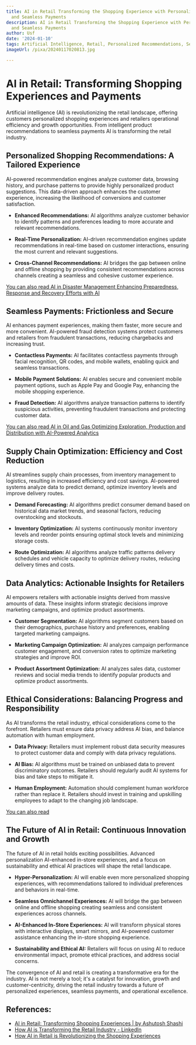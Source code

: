 ```yaml
---
title: AI in Retail Transforming the Shopping Experience with Personalized Recommendations
  and Seamless Payments
description: AI in Retail Transforming the Shopping Experience with Personalized Recommendations
  and Seamless Payments
author: Usf
date: '2024-01-10'
tags: Artificial Intelligence, Retail, Personalized Recommendations, Seamless Payments
imageUrl: /pixa/20240117020813.jpg

---
```

# AI in Retail: Transforming Shopping  Experiences  and Payments

Artificial intelligence (AI) is revolutionizing the retail landscape,  offering customers personalized shopping experiences  and retailers operational  efficiency and growth opportunities.  From intelligent product recommendations  to seamless payments AI is transforming the retail industry.

## Personalized Shopping Recommendations: A Tailored Experience

AI-powered recommendation engines analyze customer data, browsing history, and purchase patterns to  provide highly personalized  product suggestions.  This data-driven approach enhances the customer experience, increasing the likelihood of conversions  and customer satisfaction.

* **Enhanced Recommendations:** AI algorithms analyze customer behavior to identify patterns and preferences leading to more accurate and relevant recommendations.


* **Real-Time Personalization:** AI-driven  recommendation engines update recommendations in real-time based on customer interactions, ensuring the most current and relevant suggestions.


* **Cross-Channel Recommendations:** AI bridges  the gap between online and offline shopping  by providing consistent recommendations  across channels creating a seamless and cohesive customer experience.


[You can also read  AI in Disaster Management Enhancing Preparedness, Response and Recovery Efforts with  AI](AI%20in%20Disaster%20Management%20Enhancing%20Preparedness%2C%20Response%2C%20and%20Recovery%20Efforts%20with%20AI)


## Seamless Payments: Frictionless  and Secure

AI enhances payment experiences, making them faster, more secure and more convenient. AI-powered fraud detection systems protect customers and retailers from fraudulent transactions, reducing chargebacks and increasing  trust.

* **Contactless Payments:** AI facilitates contactless payments through facial recognition,  QR codes, and mobile wallets, enabling quick and seamless transactions.


* **Mobile Payment  Solutions:**  AI enables secure and convenient mobile payment options, such as Apple Pay and  Google Pay, enhancing the mobile shopping experience.


* **Fraud Detection:** AI algorithms analyze transaction patterns to identify suspicious activities, preventing fraudulent transactions and protecting customer data.


[You can also read AI in Oil and Gas Optimizing Exploration, Production and Distribution with AI-Powered Analytics](AI%20in%20Oil%20and%20Gas%20Optimizing%20Exploration%2C%20Production%2C%20and%20Distribution%20with%20AI-Powered%20Analytics)


##  Supply Chain Optimization: Efficiency and Cost Reduction

AI streamlines supply chain processes, from inventory management to logistics, resulting  in increased efficiency and cost savings. AI-powered systems analyze  data to predict demand, optimize inventory levels and  improve delivery routes.

* **Demand Forecasting:** AI algorithms predict consumer demand based on historical data market trends, and seasonal factors,  reducing overstocking and stockouts.


* **Inventory Optimization:** AI systems continuously monitor inventory levels and reorder points ensuring  optimal  stock levels and minimizing  storage  costs.


* **Route Optimization:** AI  algorithms analyze traffic patterns delivery schedules and vehicle capacity to optimize delivery routes, reducing delivery times and costs.


## Data Analytics:  Actionable Insights for Retailers

AI empowers retailers with actionable insights derived from massive amounts of data. These insights inform strategic decisions improve marketing campaigns, and optimize product assortments.

* **Customer Segmentation:**  AI algorithms  segment customers based on their demographics,  purchase history  and preferences, enabling targeted marketing campaigns.


* **Marketing Campaign Optimization:** AI analyzes campaign performance customer engagement, and conversion rates to  optimize marketing strategies and improve ROI.


* **Product Assortment Optimization:** AI analyzes sales data, customer reviews and social media  trends to identify popular  products and optimize  product assortments.


##  Ethical Considerations: Balancing Progress and Responsibility

As AI transforms  the retail industry,  ethical considerations come to the forefront. Retailers  must  ensure data  privacy address AI bias,  and balance automation with human employment.

*  **Data Privacy:** Retailers must implement robust data security measures  to protect customer data and comply with data privacy regulations.


* **AI Bias:** AI algorithms must be trained  on unbiased data to prevent discriminatory outcomes. Retailers should regularly audit AI systems for bias and take steps  to mitigate it.


* **Human Employment:** Automation should  complement human workforce rather than  replace it. Retailers should invest in training and upskilling employees to adapt to the changing job landscape.


[You can also read ]()


## The Future of AI in Retail: Continuous  Innovation and Growth

The future of AI in  retail holds exciting possibilities.  Advanced personalization AI-enhanced  in-store experiences, and a  focus on sustainability  and ethical AI practices will shape the retail landscape.

* **Hyper-Personalization:** AI will enable even more personalized shopping experiences,  with recommendations tailored to individual preferences and behaviors in real-time.


* **Seamless Omnichannel Experiences:**  AI will bridge the gap  between online and  offline shopping creating seamless and consistent experiences across channels.


* **AI-Enhanced In-Store Experiences:** AI will transform  physical stores with interactive displays, smart mirrors, and AI-powered customer assistance enhancing the in-store shopping experience.


* **Sustainability and Ethical AI:** Retailers will focus on using  AI to reduce environmental impact, promote ethical practices, and address social concerns.


The convergence of AI and  retail is creating a transformative era for the  industry. AI is not merely  a  tool; it's a catalyst for innovation, growth and customer-centricity, driving the retail industry towards a future of personalized experiences, seamless payments, and operational excellence.

## References:
- [AI in Retail: Transforming Shopping Experiences | by Ashutosh Shashi](https://medium.com/@ashutoshshashi/ai-in-retail-transforming-shopping-experiences-f38329c0351e)
- [How AI is Transforming the Retail Industry - LinkedIn](https://www.linkedin.com/pulse/how-ai-transforming-retail-industry)
- [How AI in Retail is Revolutionizing the Shopping Experiences](https://appinventiv.com/blog/impact-of-ai-in-retail/)
